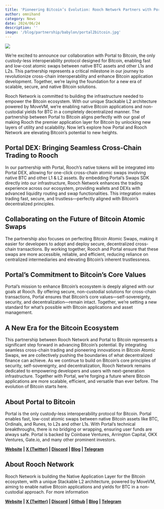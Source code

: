 ```yaml
---
title: 'Pioneering Bitcoin’s Evolution: Rooch Network Partners with Portal to Bitcoin'
author: omnihand
category: News
date: 2024/06/24
description: ''
image: '/blog/partnership/babylon/portal2bitcoin.jpg'
---
```



<PostHeader />

![](/blog/partnership/babylon/portal2bitcoin.jpg)

We’re excited to announce our collaboration with Portal to Bitcoin, the only custody-less interoperability protocol designed for Bitcoin, enabling fast and low-cost atomic swaps between native BTC assets and other L1s and L2s. This partnership represents a critical milestone in our journey to revolutionize cross-chain interoperability and enhance Bitcoin application development. Together, we’re laying the foundation for a new era of scalable, secure, and native Bitcoin solutions.

Rooch Network is committed to building the infrastructure needed to empower the Bitcoin ecosystem. With our unique Stackable L2 architecture powered by MoveVM, we’re enabling native Bitcoin applications and non-custodial yields for BTC in a completely decentralized manner. The partnership between Portal to Bitcoin aligns perfectly with our goal of making Rooch the premier application layer for Bitcoin by unlocking new layers of utility and scalability.
Now let’s explore how Portal and Rooch Network are elevating Bitcoin’s potential to new heights.

## Portal DEX: Bringing Seamless Cross-Chain Trading to Rooch

In our partnership with Portal, Rooch’s native tokens will be integrated into Portal DEX, allowing for one-click cross-chain atomic swaps involving native BTC and other L1 & L2 assets. By embedding Portal’s Swaps SDK directly into our infrastructure, Rooch Network enhances the trading experience across our ecosystem, providing wallets and DEXs with advanced liquidity routing and swap functionalities. This integration makes trading fast, secure, and trustless—perfectly aligned with Bitcoin’s decentralized principles.

## Collaborating on the Future of Bitcoin Atomic Swaps

The partnership also focuses on perfecting Bitcoin Atomic Swaps, making it easier for developers to adopt and deploy secure, decentralized cross-chain transactions. By working together, Rooch and Portal ensure that these swaps are more accessible, reliable, and efficient, reducing reliance on centralized intermediaries and elevating Bitcoin’s inherent trustlessness.

## Portal’s Commitment to Bitcoin’s Core Values

Portal’s mission to enhance Bitcoin’s ecosystem is deeply aligned with our goals at Rooch. By offering secure, non-custodial solutions for cross-chain transactions, Portal ensures that Bitcoin’s core values—self-sovereignty, security, and decentralization—remain intact. Together, we’re setting a new standard for what’s possible with Bitcoin applications and asset management.

## A New Era for the Bitcoin Ecosystem

This partnership between Rooch Network and Portal to Bitcoin represents a significant step forward in advancing Bitcoin’s potential. By integrating seamless cross-chain trading and pioneering innovations in Bitcoin Atomic Swaps, we are collectively pushing the boundaries of what decentralized finance can achieve. As we continue to build on Bitcoin’s core principles of security, self-sovereignty, and decentralization, Rooch Network remains dedicated to empowering developers and users with next-generation infrastructure. Together with Portal, we’re forging a future where Bitcoin applications are more scalable, efficient, and versatile than ever before. The evolution of Bitcoin starts here.

## About Portal to Bitcoin

Portal is the only custody-less interoperability protocol for Bitcoin. Portal enables fast, low-cost atomic swaps between native Bitcoin assets like BTC, Ordinals, and Runes, to L2s and other L1s. With Portal’s technical breakthroughs, there is no bridging or wrapping, ensuring user funds are always safe. Portal is backed by Coinbase Ventures, Arrington Capital, OKX Ventures, Gate.io, and many other prominent investors.

**[Website](https://portaltobitcoin.com/) | [X (Twitter)](https://x.com/PortaltoBitcoin) | [Discord](https://discord.com/channels/836487882981769237/901611486923849758) | [Blog](https://medium.com/@Portal_team) | [Telegram](https://t.me/portalgroupchat)**

## About Rooch Network

Rooch Network is building the Native Application Layer for the Bitcoin ecosystem, with a unique Stackable L2 architecture, powered by MoveVM, aiming to enable native Bitcoin applications and yields for BTC in a non-custodial approach. For more information

**[Website](https://rooch.network/) | [X (Twitter)](https://x.com/RoochNetwork) | [Discord](https://discord.com/invite/rooch) | [Github](https://github.com/rooch-network/) | [Blog](https://rooch.network/blog) | [Telegram](https://t.me/roochnetwork)**
